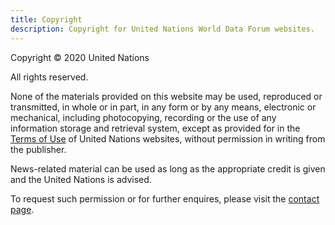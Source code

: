 ```yaml
---
title: Copyright
description: Copyright for United Nations World Data Forum websites.
---
```


Copyright © 2020 United Nations

All rights reserved.

None of the materials provided on this website may be used, reproduced or
transmitted, in whole or in part, in any form or by any means, electronic or
mechanical, including photocopying, recording or the use of any information
storage and retrieval system, except as provided for in the
[Terms of Use](/terms-of-use/) of United Nations websites, without permission in
writing from the publisher.

News-related material can be used as long as the appropriate credit is given and
the United Nations is advised.

To request such permission or for further enquires, please visit the
[contact page](/contact/).
